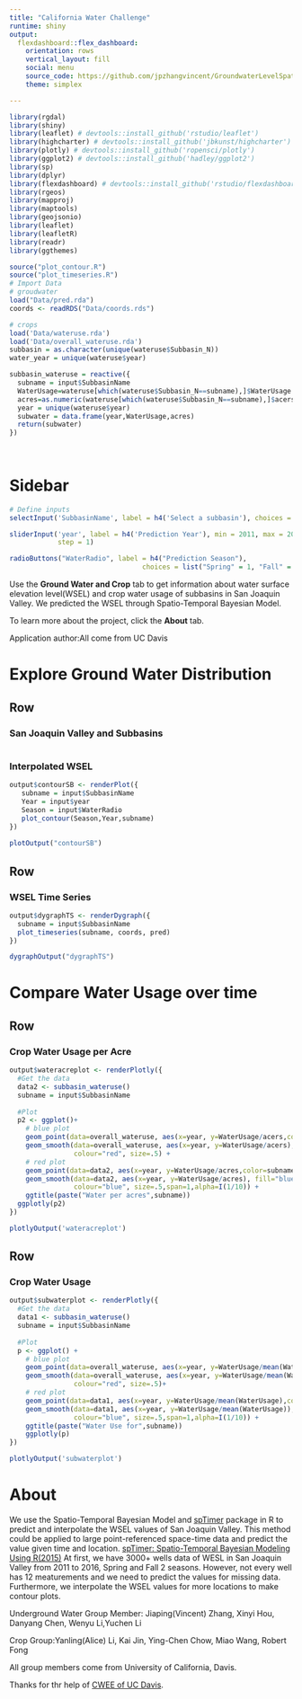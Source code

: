 ```yaml
---
title: "California Water Challenge"
runtime: shiny
output: 
  flexdashboard::flex_dashboard:
    orientation: rows
    vertical_layout: fill
    social: menu
    source_code: https://github.com/jpzhangvincent/GroundwaterLevelSpatialDataProject
    theme: simplex

---
```


<!-- Learn more about flexdashboard at https://rstudio.github.io/flexdashboard -->


```r
library(rgdal)
library(shiny)
library(leaflet) # devtools::install_github('rstudio/leaflet')
library(highcharter) # devtools::install_github('jbkunst/highcharter')
library(plotly) # devtools::install_github('ropensci/plotly')
library(ggplot2) # devtools::install_github('hadley/ggplot2')
library(sp)
library(dplyr)
library(flexdashboard) # devtools::install_github('rstudio/flexdashboard')
library(rgeos)
library(mapproj)
library(maptools)
library(geojsonio)
library(leaflet)
library(leafletR)
library(readr)
library(ggthemes)

source("plot_contour.R")
source("plot_timeseries.R")
# Import Data
# groudwater
load("Data/pred.rda")
coords <- readRDS("Data/coords.rds")

# crops
load('Data/wateruse.rda')
load('Data/overall_wateruse.rda')
subbasin = as.character(unique(wateruse$Subbasin_N))
water_year = unique(wateruse$year)

subbasin_wateruse = reactive({
  subname = input$SubbasinName
  WaterUsage=wateruse[which(wateruse$Subbasin_N==subname),]$WaterUsage
  acres=as.numeric(wateruse[which(wateruse$Subbasin_N==subname),]$acers)
  year = unique(wateruse$year)
  subwater = data.frame(year,WaterUsage,acres)
  return(subwater)
})
  
  

```

Sidebar {.sidebar}
======================================================================

```r

# Define inputs
selectInput('SubbasinName', label = h4('Select a subbasin'), choices = subbasin, selected = 'CHOWCHILLA')

sliderInput('year', label = h4('Prediction Year'), min = 2011, max = 2016, value = 2011, 
            step = 1)

radioButtons("WaterRadio", label = h4("Prediction Season"),
                                 choices = list("Spring" = 1, "Fall" = 2),selected = 1)

```

Use the __Ground Water and Crop__ tab to get information about water surface elevation level(WSEL) and crop water usage of subbasins in San Joaquin Valley. We predicted the WSEL through Spatio-Temporal Bayesian Model. 

To learn more about the project, click the __About__ tab.

Application author:All come from UC Davis

Explore Ground Water Distribution
======================================================================

Row
-----------------------------------------------------------------------
### San Joaquin Valley and Subbasins

```r


```

### Interpolated WSEL
```r
output$contourSB <- renderPlot({
   subname = input$SubbasinName
   Year = input$year
   Season = input$WaterRadio
   plot_contour(Season,Year,subname)
})
  
plotOutput("contourSB")
```


Row
-----------------------------------------------------------------------

### WSEL Time Series
```r
output$dygraphTS <- renderDygraph({
  subname = input$SubbasinName
  plot_timeseries(subname, coords, pred)
})

dygraphOutput("dygraphTS")
```


Compare Water Usage over time
============================================================================

Row
----------------------------------------------------------------------------

### Crop Water Usage per Acre
```r
output$wateracreplot <- renderPlotly({
  #Get the data
  data2 <- subbasin_wateruse() 
  subname = input$SubbasinName
  
  #Plot
  p2 <- ggplot()+
    # blue plot
    geom_point(data=overall_wateruse, aes(x=year, y=WaterUsage/acers,color="All Basin"),size =   I(2)) + theme_bw()+ ylab('WaterUsage/Acre')+theme(legend.position = "bottom")+
    geom_smooth(data=overall_wateruse, aes(x=year, y=WaterUsage/acers), fill="red",
                colour="red", size=.5) +
    # red plot
    geom_point(data=data2, aes(x=year, y=WaterUsage/acres,color=subname),size = I(2)) +
    geom_smooth(data=data2, aes(x=year, y=WaterUsage/acres), fill="blue",
                colour="blue", size=.5,span=1,alpha=I(1/10)) +
    ggtitle(paste("Water per acres",subname))
  ggplotly(p2)
})  

plotlyOutput('wateracreplot')

```

Row
----------------------------------------------------------------------------

### Crop Water Usage

```r
output$subwaterplot <- renderPlotly({
  #Get the data
  data1 <- subbasin_wateruse() 
  subname = input$SubbasinName
  
  #Plot
  p <- ggplot() +
    # blue plot
    geom_point(data=overall_wateruse, aes(x=year, y=WaterUsage/mean(WaterUsage),color="All Basin"),size = I(2)) + theme_bw()+ theme(legend.position = "bottom")+
    geom_smooth(data=overall_wateruse, aes(x=year, y=WaterUsage/mean(WaterUsage)), fill="red",
                colour="red", size=.5)+
    # red plot
    geom_point(data=data1, aes(x=year, y=WaterUsage/mean(WaterUsage),color=subname),size = I(2)) +
    geom_smooth(data=data1, aes(x=year, y=WaterUsage/mean(WaterUsage)), fill="blue",
                colour="blue", size=.5,span=1,alpha=I(1/10)) +
    ggtitle(paste("Water Use for",subname))
    ggplotly(p)
})  

plotlyOutput('subwaterplot')

```

About
============================================================================
We use the Spatio-Temporal Bayesian Model and [spTimer](https://cran.r-project.org/package=spTimer) package in R to predict and interpolate the WSEL values of San Joaquin Valley. This method could be applied to large point-referenced space-time data and predict the value given time and location. [spTimer: Spatio-Temporal Bayesian Modeling Using R(2015)](https://www.jstatsoft.org/article/view/v063i15/v63i15.pdf) At first, we have 3000+ wells data of WESL in San Joaquin Valley from 2011 to 2016, Spring and Fall 2 seasons. However, not every well has 12 meaturements and we need to predict the values for missing data. Furthermore, we interpolate the WSEL values for more locations to make contour plots.

Underground Water Group Member: Jiaping(Vincent) Zhang, Xinyi Hou, Danyang Chen, Wenyu Li,Yuchen Li

Crop Group:Yanling(Alice) Li, Kai Jin, Ying-Chen Chow, Miao Wang, Robert Fong

All group members come from University of California, Davis.

Thanks for thr help of [CWEE of UC Davis](http://cwee.ucdavis.edu/). 
 

<style>

#sidebar.section.sidebar {

  background-color: white; 
  font-family: "Open Sans", "Helvetica Neue", Helvetica, Arial, sans-serif !important;

}

.js-irs-0 .irs-bar {
border-top-color: #d01010;
border-bottom-color: #d01010;
} 

.js-irs-0 .irs-bar-edge {
border-color: #d01010;
}

.js-irs-0 .irs-single, .js-irs-0 .irs-bar-edge, .js-irs-0 .irs-bar {
background: #a00;
}

</style>





